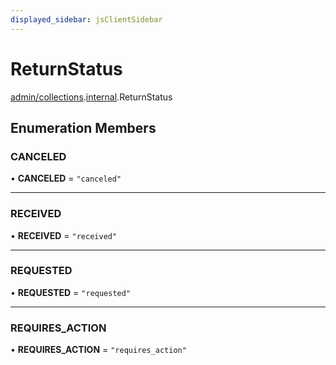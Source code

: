 ```yaml
---
displayed_sidebar: jsClientSidebar
---
```



# ReturnStatus

[admin/collections](../../modules/admin_collections.mdx).[internal](../../admin_collections/modules/admin_collections.internal.mdx).ReturnStatus

## Enumeration Members

### CANCELED

• **CANCELED** = ``"canceled"``

___

### RECEIVED

• **RECEIVED** = ``"received"``

___

### REQUESTED

• **REQUESTED** = ``"requested"``

___

### REQUIRES\_ACTION

• **REQUIRES\_ACTION** = ``"requires_action"``
